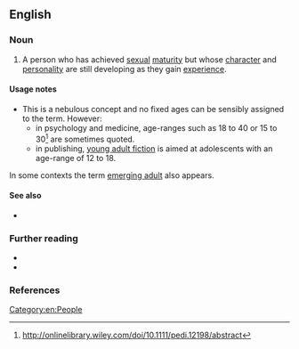 ==English==

===Noun===
{{en-noun}}

# A person who has achieved [[sexual]] [[maturity]] but whose [[character]] and [[personality]] are still developing as they gain [[experience]].
#: {{ux|en|'''Young adult''' actress Annie Jay wrote a book called Stars in Your Eyes Feet on the Ground giving career advice for '''young adult''' actors.}}

====Usage notes====
* This is a nebulous concept and no fixed ages can be sensibly assigned to the term. However:
** in psychology and medicine,  age-ranges such as 18 to 40 or 15 to 30<ref>http://onlinelibrary.wiley.com/doi/10.1111/pedi.12198/abstract</ref> are sometimes quoted.
** in publishing, [[young adult fiction]] is aimed at adolescents with an age-range of 12 to 18.

In some contexts the term [[emerging adult]] also appears.
====See also====
* {{l|en|YA}}

===Further reading===
* {{pedia}}
* {{pedia|young adult fiction}}

===References===
<references/>

[[Category:en:People]]